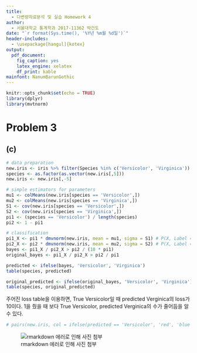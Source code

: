 ```yaml
---
title: 
  - 다변량자료분석 및 실습 Homework 4
author: 
  - 서울대학교 통계학과 2017-11362 박건도
date: "`r format(Sys.time(), '%Y년 %m월 %d일')`"
header-includes:
  - \usepackage[hangul]{kotex}
output:
  pdf_document:
    fig_caption: yes
    latex_engine: xelatex
    df_print: kable
mainfont: NanumBarunGothic
---
```


```r
knitr::opts_chunk$set(echo = TRUE)
library(dplyr)
library(mvtnorm)
```


# Problem 3
## (c)
```r
# data preparation
new.iris <- iris %>% filter(Species %in% c('Versicolor', 'Virginica'))
species <- as.factor(as.vector(new.iris[,5]))
new.iris <- new.iris[,-5]

# simple estimators for parameters
mu1 <- colMeans(new.iris[species == 'Versicolor',])
mu2 <- colMeans(new.iris[species == 'Virginica',])
S1 <- cov(new.iris[species == 'Versicolor',])
S2 <- cov(new.iris[species == 'Virginica',])
pi1 <- (species == 'Versicolor') / length(species) 
pi2 <- 1 - pi1 

# classification
pi1_X <- pi1 * dmvnorm(new.iris, mean = mu1, sigma = S1) # P(X, Label = Versicolor)
pi2_X <- pi2 * dmvnorm(new.iris, mean = mu2, sigma = S2) # P(X, Label = Virginica)
bayes <- pi1_X / pi2_X > pi2 / (10 * pi1)
original_bayes <- pi1_X / pi2_X > pi2 / pi1

predicted <- ifelse(bayes, 'Versicolor', 'Virginica')
table(species, predicted)

original_predicted <- ifelse(original_bayes, 'Versicolor', 'Virginica')
table(species, original_predicted)
```

주어진 loss table을 이용하면, True Versicolor일 때 predicted Verginica의 loss가 10이다. 1을 줬을 때 보다 True Versicolor, predicted Verginica의 수가 줄어듬을 알 수 있다.

```r
# pairs(new.iris, col = ifelse(predicted == 'Versicolor', 'red', 'blue'))
```
![rmarkdown 에러로 인해 사진 첨부](visualization.png)
